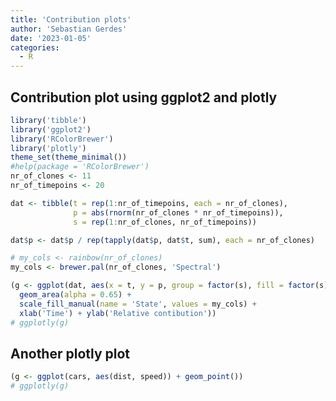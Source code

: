```yaml
---
title: 'Contribution plots'
author: 'Sebastian Gerdes'
date: '2023-01-05'
categories:
  - R
---
```


## Contribution plot using ggplot2 and plotly

```r
library('tibble')
library('ggplot2')
library('RColorBrewer')
library('plotly')
theme_set(theme_minimal())
#help(package = 'RColorBrewer')
nr_of_clones <- 11
nr_of_timepoins <- 20

dat <- tibble(t = rep(1:nr_of_timepoins, each = nr_of_clones),
              p = abs(rnorm(nr_of_clones * nr_of_timepoins)),
              s = rep(1:nr_of_clones, nr_of_timepoins))

dat$p <- dat$p / rep(tapply(dat$p, dat$t, sum), each = nr_of_clones)

# my_cols <- rainbow(nr_of_clones)
my_cols <- brewer.pal(nr_of_clones, 'Spectral')

(g <- ggplot(dat, aes(x = t, y = p, group = factor(s), fill = factor(s))) + 
  geom_area(alpha = 0.65) + 
  scale_fill_manual(name = 'State', values = my_cols) +
  xlab('Time') + ylab('Relative contibution'))
# ggplotly(g)
```

## Another plotly plot

```r
(g <- ggplot(cars, aes(dist, speed)) + geom_point())
# ggplotly(g)
```
